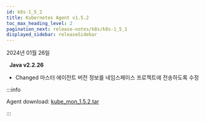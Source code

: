 ```yaml
---
id: k8s-1_5_2
title: Kubernetes Agent v1.5.2
toc_max_heading_level: 2
pagination_next: release-notes/k8s/k8s-1_5_1
displayed_sidebar: releaseSidebar
---
```


2024년 01월 26일

&nbsp; **Java v2.2.26**

- <Status>Changed</Status> 마스터 에이전트 버전 정보를 네임스페이스 프로젝트에 전송하도록 수정

:::info

Agent download: [kube_mon_1.5.2.tar](https://repo.whatap.io/docker/kube_mon_1.5.2.tar)

:::
